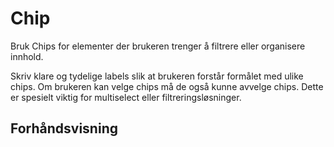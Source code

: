 
<Meta of={ChipStories} />

# Chip

Bruk Chips for elementer der brukeren trenger å filtrere eller organisere innhold.

Skriv klare og tydelige labels slik at brukeren forstår formålet med ulike chips.
Om brukeren kan velge chips må de også kunne avvelge chips. Dette er spesielt viktig for multiselect eller filtreringsløsninger.

## Forhåndsvisning

<Canvas of={ChipStories.Standard} />
<Controls of={ChipStories.Standard} />
